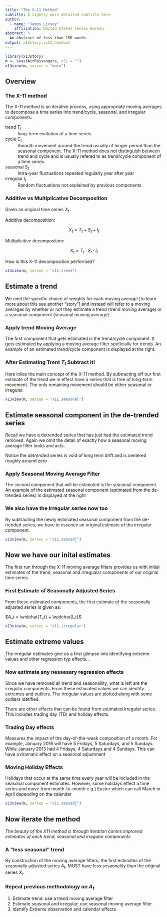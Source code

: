 ```yaml
---
title: "The X-11 Method"
subtitle: A sightly more detailed subtitle here
author:
  - name: "James Livsey"
    affiliation: United States Census Bureau
abstract: >
  An abstract of less than 150 words.
output: x13story::x13_handout
---
```




```r
library(x13story)
m <- seas(AirPassengers, x11 = "")
x13view(m, series = "main")
```

## Overview


### The X-11 method

The X-11 method is an iterative process, using appropriate moving averages to
decompose a time series into trend/cycle, seasonal, and irregular components:

trend $T_t$
  : long-term evolution of a time series

cycle $C_t$
  : Smooth movement around the trend usually of longer period than the seasonal 
  component. The X-11 method does not distinguish between trend and cycle and is
  usually refered to as trend/cycle component of a time series.

seasonal $S_t$
  : Intra-year fluctuations repeated regularly year after year

irregular $I_t$
  : Random fluctuations not explained by previous components

### Additive vs Multiplicative Decomposition

Given an original time series $X_t$  

Additive decomposition:   

$$X_t = T_t + S_t + I_t$$ 

Multiplicitive decomposition: 

$$X_t = T_t \cdot S_t \cdot I_t$$

How is this X-11 decomposition performed?




```r
x13view(m, series = "x11.trend")
```

## Estimate a trend


We omit the specific choice of weights for each moving average [to learn more
about this see another "story"] and instead will refer to a moving averages by
whether or not they estimate a trend (trend moving average) or a seasonal
component (seasonal moving average)

### Apply trend Moving Average

The first component that gets estimated is the trend/cycle component. It gets
estimated by applying a moving average filter speficially for trends. An example
of an estimated trend/cycle component is displayed at the right.

### After Estimating Trent $T_t$ Subtract it!

Here inlies the main concept of the X-11 method. By subtracting off our first
estimate of the trend we in effect have a series that is free of long-term
movement. The only remaining movement should be either seasonal or irregular.



```r
x13view(m, series = "x11.seasonal")
```

## Estimate seasonal component in the de-trended series

Recall we have a detrended series that has just had the estimated trend removed.
Again we omit the detail of exactly how a seasonal moving average filter looks
and acts.

Notice the *detrended* series is void of long term drift and is centered roughly
around zero


### Apply Seasonal Moving Average Filter

The second component that will be estimated is the seasonal component. An
example of the estimated seasonal component (estimated from the de-trended
series) is displayed at the right


### We also have the Irregular series now too

By subtracting the newly estimated seasonal component from the de-trended
series, we have in essence an original estimate of the irregular component.


```r
x13view(m, series = "x11.seasadj")
```
## Now we have our inital estimates 

The first run through the X-11 moving average filters provides us with initial 
estimates of the trend, seasonal and irregualar components of our original
time series.

### First Estimate of Seasonally Adjusted Series 

From these estimated components, the first estimate of the seasonally adjusted
series is given as: 

$A_t = \widehat{T_t} + \widehat{I_t}$



```r
x13view(m, series = "x11.irregular")
```

## Estimate extreme values

The irregular estimates give us a first glimpse into identifying extreme values
and other regression typ effects...


### Now estimate any nessesary regression effects

Since we have removed all trend and seasonallity, what is left are the irregular
components. From these estimated values we can identify extremes and outliers.
The irregular values are plotted along with some outliers idetified.

There are other effects that can be found from estimated irregular series. This
includes trading day (TD) and holiday effects.

### Trading Day effects

Measures the impact of the day-of-the-week composition of a month. For example,
January 2016 will have 5 Fridays, 5 Saturdays, and 5 Sundays. While January 2013
had 4 Fridays, 4 Saturdays and 4 Sundays. This can have a dramatic effect on a
seasonal adjustment

### Moving Holiday Effects

Holidays that occur at the same time every year will be included in the seasonal
component estimates. However, some holidays effect a time series and move from
month-to-month e.g.) Easter which can call March or April depending on the
calendar

```r
x13view(m, series = "x11.seasadj")
```

## Now iterate the method

*The beauty of the X11 method is through iteration comes improved estimates of each trend, seasonal and irregular components.*


### A "less seasonal" trend

By construction of the moving average filters, the first estimates of the
seasonally adjusted series $A_t$, MUST have less sesaonality than the original
series $X_t$.


### Repeat previous methodology on $A_t$

1. Estimate trend: use a trend moving average filter  
2. Estimate seasonal and irregular: use seasonal moving average filter  
3. Identify Extreme observation and calendar effects  








